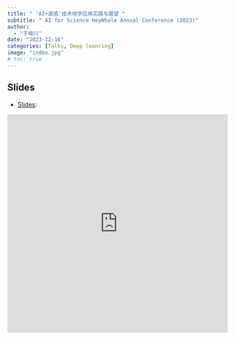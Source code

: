 ```yaml
---
title: " 'AI+遥感'技术地学应用实践与展望 "
subtitle: " AI for Science HeyWhale Annual Conference (2023)"
author: 
  - "于峻川"
date: "2023-12-16"
categories: [Talks, Deep leanring]
image: "index.jpg"
# toc: true
---
```



## Slides

-   [Slides](https://yujc.quarto.pub/slide-20240111/#/section/):


<iframe src="https://yujc.quarto.pub/slide-20240111/#/section/" frameborder="0" width="100%" height="500&"></iframe>
